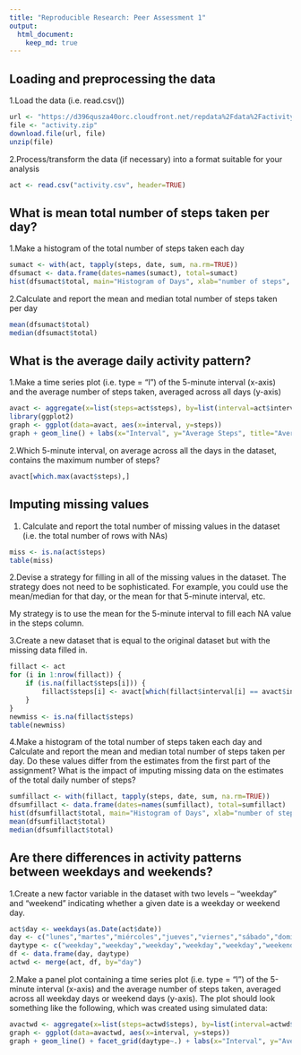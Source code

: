 ```yaml
---
title: "Reproducible Research: Peer Assessment 1"
output: 
  html_document:
    keep_md: true
---
```



## Loading and preprocessing the data
1.Load the data (i.e. read.csv())
```r
url <- "https://d396qusza40orc.cloudfront.net/repdata%2Fdata%2Factivity.zip"
file <- "activity.zip"
download.file(url, file)
unzip(file)
```
2.Process/transform the data (if necessary) into a format suitable for your analysis
```r
act <- read.csv("activity.csv", header=TRUE)
```

## What is mean total number of steps taken per day?
1.Make a histogram of the total number of steps taken each day
```r
sumact <- with(act, tapply(steps, date, sum, na.rm=TRUE))
dfsumact <- data.frame(dates=names(sumact), total=sumact)
hist(dfsumact$total, main="Histogram of Days", xlab="number of steps", ylab="days", col="blue")
```
2.Calculate and report the mean and median total number of steps taken per day
```r
mean(dfsumact$total)
median(dfsumact$total)
```

## What is the average daily activity pattern?
1.Make a time series plot (i.e. type = "l") of the 5-minute interval (x-axis) and the average number of steps taken, averaged across all days (y-axis)
```r
avact <- aggregate(x=list(steps=act$steps), by=list(interval=act$interval), FUN=mean, na.rm=TRUE)
library(ggplot2)
graph <- ggplot(data=avact, aes(x=interval, y=steps))
graph + geom_line() + labs(x="Interval", y="Average Steps", title="Average Steps per Interval")
```
2.Which 5-minute interval, on average across all the days in the dataset, contains the maximum number of steps?
```r
avact[which.max(avact$steps),]
```

## Imputing missing values
1. Calculate and report the total number of missing values in the dataset (i.e. the total number of rows with NAs)
```r
miss <- is.na(act$steps)
table(miss)
```
2.Devise a strategy for filling in all of the missing values in the dataset. The strategy does not need to be sophisticated. For example, you could use the mean/median for that day, or the mean for that 5-minute interval, etc.

My strategy is to use the mean for the 5-minute interval to fill each NA value in the steps column.

3.Create a new dataset that is equal to the original dataset but with the missing data filled in.
```r
fillact <- act 
for (i in 1:nrow(fillact)) {
    if (is.na(fillact$steps[i])) {
        fillact$steps[i] <- avact[which(fillact$interval[i] == avact$interval),]$steps
    }
}
newmiss <- is.na(fillact$steps)
table(newmiss)
```
4.Make a histogram of the total number of steps taken each day and Calculate and report the mean and median total number of steps taken per day. Do these values differ from the estimates from the first part of the assignment? What is the impact of imputing missing data on the estimates of the total daily number of steps?
```r
sumfillact <- with(fillact, tapply(steps, date, sum, na.rm=TRUE))
dfsumfillact <- data.frame(dates=names(sumfillact), total=sumfillact)
hist(dfsumfillact$total, main="Histogram of Days", xlab="number of steps", ylab="days", col="blue")
mean(dfsumfillact$total)
median(dfsumfillact$total)
```

## Are there differences in activity patterns between weekdays and weekends?
1.Create a new factor variable in the dataset with two levels -- "weekday" and "weekend" indicating whether a given date is a weekday or weekend day.
```r
act$day <- weekdays(as.Date(act$date))
day <- c("lunes","martes","miércoles","jueves","viernes","sábado","domingo")
daytype <- c("weekday","weekday","weekday","weekday","weekday","weekend","weekend")
df <- data.frame(day, daytype)
actwd <- merge(act, df, by="day")
```
2.Make a panel plot containing a time series plot (i.e. type = "l") of the 5-minute interval (x-axis) and the average number of steps taken, averaged across all weekday days or weekend days (y-axis). The plot should look something like the following, which was created using simulated data:
```r
avactwd <- aggregate(x=list(steps=actwd$steps), by=list(interval=actwd$interval, daytype=actwd$daytype), FUN=mean, na.rm=TRUE)
graph <- ggplot(data=avactwd, aes(x=interval, y=steps))
graph + geom_line() + facet_grid(daytype~.) + labs(x="Interval", y="Average Steps", title="Average Steps per Interval")
```
